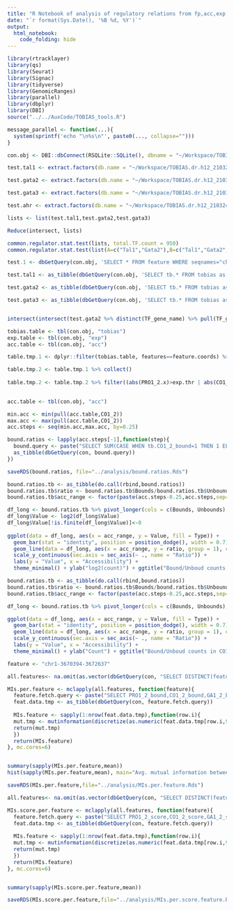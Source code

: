 ```yaml
---
title: "R Notebook of analysis of regulatory relations from fp,acc,exp and C&T data"
date: "`r format(Sys.Date(), '%B %d, %Y')`"
output: 
  html_notebook:
    code_folding: hide
---
```


```r
library(rtracklayer)
library(qs)
library(Seurat)
library(Signac)
library(tidyverse)
library(GenomicRanges)
library(parallel)
library(dbplyr)
library(DBI)
source("../../AuxCode/TOBIAS_tools.R")
```


```r
message_parallel <- function(...){
  system(sprintf('echo "\n%s\n"', paste0(..., collapse="")))
}
```

```r
con.obj <- DBI::dbConnect(RSQLite::SQLite(), dbname = "~/Workspace/TOBIAS.dr.h12_030324.sqlite")
```

```r
test.tal1 <- extract.factors(db.name = "~/Workspace/TOBIAS.dr.h12_210324.sqlite", group_name = "CO1_2", gene_name = "Tal1", zscore.thr=2)

test.gata2 <- extract.factors(db.name = "~/Workspace/TOBIAS.dr.h12_210324.sqlite", group_name = "CO1_2", gene_name = "Gata2", zscore.thr=2)

test.gata3 <- extract.factors(db.name = "~/Workspace/TOBIAS.dr.h12_210324.sqlite", group_name = "CO1_2", gene_name = "Gata3", zscore.thr=2)

test.ahr <- extract.factors(db.name = "~/Workspace/TOBIAS.dr.h12_210324.sqlite", group_name = "CO1_2", gene_name = "Ahr", zscore.thr=2)

lists <- list(test.tal1,test.gata2,test.gata3)

Reduce(intersect, lists)

common.regulator.stat.test(lists, total.TF.count = 950)
common.regulator.stat.test(list(A=c("Tal1","Gata2"),B=c("Tal1","Gata2","Myc")), total.TF.count = 950)
```

```r
test.1 <- dbGetQuery(con.obj, 'SELECT * FROM feature WHERE seqnames="chr4" AND start>=114986077 AND end<=115134633')

test.tal1 <- as_tibble(dbGetQuery(con.obj, 'SELECT tb.* FROM tobias as tb, exp as exp, links as links, gene_metadata as gm WHERE tb.features==links.feature AND mean_cons>0.5 AND exp.ensg_id=tb.ensg_id AND (tb.GA1_2_bound=1) AND (exp.GA1_2>1.2) AND links.ensg_id=gm.ensg_id AND gm.gene_name="Tal1" AND links.zscore>0 AND links.feature=tb.features'))

test.gata2 <- as_tibble(dbGetQuery(con.obj, 'SELECT tb.* FROM tobias as tb,feature as ft, exp as exp WHERE ft.seqnames="chr6" AND ft.start>=88103987 AND ft.end<=88301611 AND tb.features==ft.feature AND mean_cons>0.5 AND exp.ensg_id=tb.ensg_id AND (tb.GA1_2_bound=1) AND (exp.GA1_2>1.2)'))

test.gata3 <- as_tibble(dbGetQuery(con.obj, 'SELECT tb.* FROM tobias as tb,feature as ft, exp as exp WHERE ft.seqnames="chr2" AND ft.start>=9834965 AND ft.end<=9996391 AND tb.features==ft.feature AND mean_cons>0.5 AND exp.ensg_id=tb.ensg_id AND (tb.GA1_2_bound=1) AND (exp.GA1_2>1.2)'))


intersect(intersect(test.gata2 %>% distinct(TF_gene_name) %>% pull(TF_gene_name), test.tal1 %>% distinct(TF_gene_name) %>% pull(TF_gene_name)),test.gata3 %>% distinct(TF_gene_name) %>% pull(TF_gene_name))


```

```r
tobias.table <- tbl(con.obj, "tobias")
exp.table <- tbl(con.obj, "exp")
acc.table <- tbl(con.obj, "acc")

table.tmp.1 <- dplyr::filter(tobias.table, features==feature.coords) %>% left_join(exp.table) %>% left_join(acc.table, by=c("features"="features"))

table.tmp.2 <- table.tmp.1 %>% collect()
  
table.tmp.2 <- table.tmp.2 %>% filter((abs(PRO1_2.x)>exp.thr | abs(CO1_2.x)>exp.thr | abs(GA1_2.x)>exp.thr) & (PRO1_2_bound==1 | CO1_2_bound==1 | GA1_2_bound==1) & mean_cons>mean_cons_thr) %>% arrange(start)
  
```

```r
acc.table <- tbl(con.obj, "acc")

min.acc <- min(pull(acc.table,CO1_2))
max.acc <- max(pull(acc.table,CO1_2))
acc.steps <- seq(min.acc,max.acc, by=0.25)

bound.ratios <- lapply(acc.steps[-1],function(step){
  bound.query <- paste("SELECT SUM(CASE WHEN tb.CO1_2_bound=1 THEN 1 ELSE 0 END) AS Bounds, SUM(CASE WHEN tb.CO1_2_bound=0 THEN 1 ELSE 0 END) AS Unbounds FROM tobias as tb, acc as ac WHERE ac.features=tb.features AND ac.CO1_2 BETWEEN",step-0.25,"AND",step,";",sep=" ")
  as_tibble(dbGetQuery(con, bound.query))
})

saveRDS(bound.ratios, file="../analysis/bound.ratios.Rds")
```

```r
bound.ratios.tb <- as_tibble(do.call(rbind,bound.ratios))
bound.ratios.tb$ratio <- bound.ratios.tb$Bounds/bound.ratios.tb$Unbounds
bound.ratios.tb$acc_range <- factor(paste(acc.steps-0.25,acc.steps,sep="-")[-1])

df_long <- bound.ratios.tb %>% pivot_longer(cols = c(Bounds, Unbounds), names_to = "Type", values_to = "Value")
df_long$Value <- log2(df_long$Value)
df_long$Value[!is.finite(df_long$Value)]<-0
         
ggplot(data = df_long, aes(x = acc_range, y = Value, fill = Type)) +
  geom_bar(stat = "identity", position = position_dodge(), width = 0.7) +
  geom_line(data = df_long, aes(x = acc_range, y = ratio, group = 1), color = "blue", linetype = "dashed") +
  scale_y_continuous(sec.axis = sec_axis(~ ., name = "Ratio")) +
  labs(y = "Value", x = "Accessibility") +
  theme_minimal() + ylab("log2(count)") + ggtitle("Bound/Unboud counts in CO1_2 per Acc range")
```

```r
bound.ratios.tb <- as_tibble(do.call(rbind,bound.ratios))
bound.ratios.tb$ratio <- bound.ratios.tb$Bounds/bound.ratios.tb$Unbounds
bound.ratios.tb$acc_range <- factor(paste(acc.steps-0.25,acc.steps,sep="-")[-1])

df_long <- bound.ratios.tb %>% pivot_longer(cols = c(Bounds, Unbounds), names_to = "Type", values_to = "Value")

ggplot(data = df_long, aes(x = acc_range, y = Value, fill = Type)) +
  geom_bar(stat = "identity", position = position_dodge(), width = 0.7) +
  geom_line(data = df_long, aes(x = acc_range, y = ratio, group = 1), color = "blue", linetype = "dashed") +
  scale_y_continuous(sec.axis = sec_axis(~ ., name = "Ratio")) +
  labs(y = "Value", x = "Accessibility") +
  theme_minimal() + ylab("Count") + ggtitle("Bound/Unboud counts in CO1_2 per Acc range")
```


```r

feature <- "chr1-3670394-3672637"

all.features<- na.omit(as.vector(dbGetQuery(con, "SELECT DISTINCT(features) FROM tobias;"))[[1]])

MIs.per.feature <- mclapply(all.features, function(feature){
  feature.fetch.query <- paste("SELECT PRO1_2_bound,CO1_2_bound,GA1_2_bound,GA3_4_bound,GA5_6_bound, GL1_2_bound,GL3_4_bound,GL5_bound, PRO1_2, CO1_2, GA1_2,GA3_4,GA5_6,GL1_2,GL3_4,GL5 FROM tobias as tb, acc as ac WHERE ac.features=tb.features AND tb.features='",feature,"';",sep="")
  feat.data.tmp <- as_tibble(dbGetQuery(con, feature.fetch.query))
    
  MIs.feature <- sapply(1:nrow(feat.data.tmp),function(row.i){
  mut.tmp <- mutinformation(discretize(as.numeric(feat.data.tmp[row.i,9:16]), disc="equalwidth"), Y = as.numeric(feat.data.tmp[row.i,1:8]))
  return(mut.tmp)
  })
  return(MIs.feature)
}, mc.cores=6)


summary(sapply(MIs.per.feature,mean))
hist(sapply(MIs.per.feature,mean), main="Avg. mutual information between bound/unbound and acc. per feature ")

saveRDS(MIs.per.feature,file="../analysis/MIs.per.feature.Rds")
```

```r
all.features<- na.omit(as.vector(dbGetQuery(con, "SELECT DISTINCT(features) FROM tobias;"))[[1]])

MIs.score.per.feature <- mclapply(all.features, function(feature){
  feature.fetch.query <- paste("SELECT PRO1_2_score,CO1_2_score,GA1_2_score,GA3_4_score,GA5_6_score, GL1_2_score,GL3_4_score,GL5_score, PRO1_2, CO1_2, GA1_2,GA3_4,GA5_6,GL1_2,GL3_4,GL5 FROM tobias as tb, acc as ac WHERE ac.features=tb.features AND tb.features='",feature,"';",sep="")
  feat.data.tmp <- as_tibble(dbGetQuery(con, feature.fetch.query))
    
  MIs.feature <- sapply(1:nrow(feat.data.tmp),function(row.i){
  mut.tmp <- mutinformation(discretize(as.numeric(feat.data.tmp[row.i,9:16]), disc="equalwidth"), Y = discretize(as.numeric(feat.data.tmp[row.i,1:8], disc="equalwidth")))
  return(mut.tmp)
  })
  return(MIs.feature)
}, mc.cores=6)


summary(sapply(MIs.score.per.feature,mean))

saveRDS(MIs.score.per.feature,file="../analysis/MIs.per.score.feature.Rds")
```
